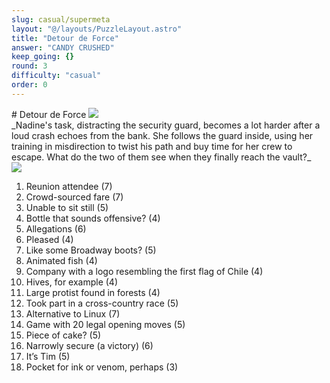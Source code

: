 ```yaml
---
slug: casual/supermeta
layout: "@/layouts/PuzzleLayout.astro"
title: "Detour de Force"
answer: "CANDY CRUSHED"
keep_going: {}
round: 3
difficulty: "casual"
order: 0
---
```


<style>
    table \{
        width:;
    }
    td .square \{
        border: 2px black;
        aspect-ratio: 1 / 1 ;

    }
    .boxed \{
        border: 1px dotted black;
        width: 50px;
        height: 50px;
        padding: 0px 0px;
        text-align: center;
        font-size: 20px;
    }
    .left-room \{
        border-bottom: 2px solid black;
        border-left: 2px solid black;
    }
    .right-room \{
        border-bottom: 2px solid black;
        border-right: 2px solid black;
    }
    .rect \{
        border: 1px solid black;
        display: inline-block;
        width: 200px;
        height: 20px;
    }
    .outlined \{
        border-top: 2px solid black;
        border-left: 2px solid black;
        border-right: 2px solid black;
        margin-left: auto;
        margin-right: auto;
    }
    .centered \{
        margin: auto;
        text-align: center;
    }
    .bottom \{
        border-bottom: 2px solid black;
    }
    .big \{
        font-size: 50px;
    }
    .two-columns \{
        column-count: 2;
    }

</style>

<div class="flex flex-col sm:flex-row justify-between items-center gap-4">
# Detour de Force
<img class="w-[20rem] border-2 border-gray-300" src={art.src} />
</div>

<div class="flavortext" style={{fontFamily: "DM Mono, sans-serif"}}>
  _Nadine's task, distracting the security guard, becomes a lot harder after a loud crash echoes from
  the bank. She follows the guard inside, using her training in misdirection to twist his path and
  buy time for her crew to escape. What do the two of them see when they finally reach the vault?_
</div>

<img class="sm:max-w-lg mx-auto" src={casual.src} />

<ol class="two-columns gap-x-10">
  <li>Reunion attendee (7)</li>
  <li>Crowd-sourced fare (7)</li>
  <li>Unable to sit still (5)</li>
  <li>Bottle that sounds offensive? (4)</li>
  <li>Allegations (6)</li>
  <li>Pleased (4)</li>
  <li>Like some Broadway boots? (5)</li>
  <li>Animated fish (4)</li>
  <li>Company with a logo resembling the first flag of Chile (4)</li>
  <li>Hives, for example (4)</li>
  <li>Large protist found in forests (4)</li>
  <li>Took part in a cross-country race (5)</li>
  <li>Alternative to Linux (7)</li>
  <li>Game with 20 legal opening moves (5)</li>
  <li>Piece of cake? (5)</li>
  <li>Narrowly secure (a victory) (6)</li>
  <li>It’s Tim (5)</li>
  <li>Pocket for ink or venom, perhaps (3)</li>
</ol>
